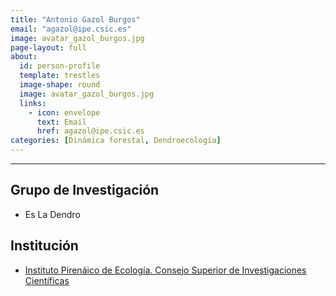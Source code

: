 ```yaml
---
title: "Antonio Gazol Burgos"
email: "agazol@ipe.csic.es"  
image: avatar_gazol_burgos.jpg
page-layout: full
about: 
  id: person-profile
  template: trestles
  image-shape: round
  image: avatar_gazol_burgos.jpg
  links:
    - icon: envelope
      text: Email
      href: agazol@ipe.csic.es
categories: [Dinámica forestal, Dendroecología]
---
```


<hr>

:::{#person-profile}

## Grupo de Investigación
- Es La Dendro

## Institución
- [Instituto Pirenáico de Ecología. Consejo Superior de Investigaciones Científicas](http://www.ipe.csic.es/)

:::
